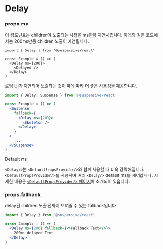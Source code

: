 
# Delay

### props.ms

이 컴포넌트는 children이 노출되는 시점을 ms만큼 지연시킵니다. 아래와 같은 코드에서는 200ms만큼 children 노출이 지연됩니다.

```tsx /ms/
import { Delay } from '@suspensive/react'

const Example = () => (
  <Delay ms={200}>
    <Delayed />
  </Delay>
)
```

<Callout type='info'>

로딩 UI가 지연되어 노출되는 것이 때에 따라 더 좋은 사용성을 제공합니다.

```jsx /Delay/
import { Delay, Suspense } from '@suspensive/react'

const Example = () => (
  <Suspense
    fallback={
      <Delay ms={200}>
        <Skeleton />
      </Delay>
    }
  >
    ...
  </Suspense>
)
```

</Callout>

<Callout>

Default ms

`<Delay/>`는 `<DefaultPropsProvider/>`와 함께 사용할 때 더욱 강력해집니다. `<DefaultPropsProvider/>`를 사용하여 여러 `<Delay/>` default ms를 제어합니다. 자세한 내용은 [`<DefaultPropsProvider/>` 페이지](/docs/react/DefaultPropsProvider)에 소개되어 있습니다.

</Callout>

### props.fallback

delay된 children 노출 전까지 보여줄 수 있는 fallback입니다

```jsx /fallback/
import { Delay } from '@suspensive/react'

const Example = () => (
  <Delay ms={200} fallback={<>Fallback Text</>}>
    200ms delayed Text
  </Delay>
)
```
